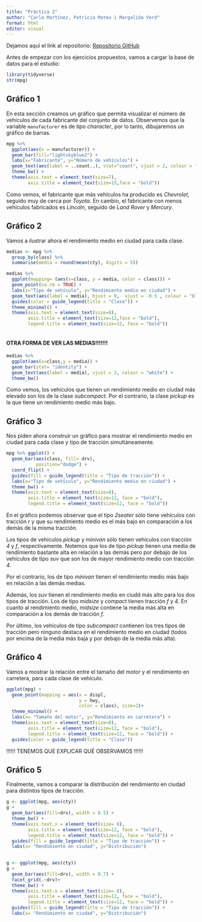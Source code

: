 ```yaml
---
title: "Práctica 2"
author: "Carla Martínez, Patricia Mateu i Margalida Verd"
format: html
editor: visual
---
```


Dejamos aquí el link al repositorio: [Repositorio GitHub](https://github.com/MargalidaVerd/Practica2.git)

Antes de empezar con los ejercicios propuestos, vamos a cargar la base de datos para el estudio:

```r
library(tidyverse)
str(mpg)
```

## Gráfico 1

En esta sección creamos un gráfico que permita visualizar el número de vehículos de cada fabricante del conjunto de datos. Observemos que la variable `manufacturer` es de tipo *character*, por lo tanto, dibujaremos un gráfico de barras.

```r
mpg %>% 
  ggplot(aes(x = manufacturer)) +
  geom_bar(fill="lightskyblue2") + 
  labs(x="Fabricante", y="Número de vehículos") +
  geom_text(aes(label = ..count..), stat="count", vjust = 2, colour = "steelblue4") +
  theme_bw() +
  theme(axis.text = element_text(size=7),
        axis.title = element_text(size=15,face = "bold")) 
```

Como vemos, el fabricante que más vehículos ha producido es *Chevrolet*, seguido muy de cerca por *Toyota*. En cambio, el fabricante con menos vehículos fabricados es *Lincoln*, seguido de *Land Rover* y *Mercury*.

## Gráfico 2

Vamos a ilustrar ahora el rendimiento medio en ciudad para cada clase.

```r

medias <- mpg %>% 
  group_by(class) %>% 
  summarise(media = round(mean(cty), digits = 5))

medias %>% 
  ggplot(mapping= (aes(x=class, y = media, color = class))) +
  geom_point(na.rm = TRUE) + 
  labs(x="Tipo de vehículo", y="Rendimiento medio en ciudad") +
  geom_text(aes(label = media), hjust = 0,  vjust = -0.5 , colour = "black") +
  guides(color = guide_legend(title = "Clase")) +
  theme_minimal() +
  theme(axis.text = element_text(size=8),
        axis.title = element_text(size=12,face = "bold"),
        legend.title = element_text(size=12, face = "bold"))  
  

```

#### OTRA FORMA DE VER LAS MEDIAS!!!!!!!

```r
medias %>% 
  ggplot(aes(x=class,y = media)) +
  geom_bar(stat= "identity") +  
  geom_text(aes(label = media), vjust = 2, colour = "white") +
  theme_bw() 
```

Como vemos, los vehículos que tienen un rendimiento medio en ciudad más elevado son los de la clase *subcompact*. Por el contrario, la clase *pickup* es la que tiene un rendimiento medio más bajo.

## Gráfico 3

Nos piden ahora construir un gráfico para mostrar el rendimiento medio en ciudad para cada clase y tipo de tracción simultáneamente.

```r
mpg %>% ggplot() + 
  geom_bar(aes(class, fill= drv),
           position="dodge") + 
  coord_flip() +
  guides(fill = guide_legend(title = "Tipo de tracción")) +
  labs(x="Tipo de vehículo", y="Rendimiento medio en ciudad") +
  theme_bw() +
  theme(axis.text = element_text(size=8),
        axis.title = element_text(size=12, face = "bold"),
        legend.title = element_text(size=12, face = "bold")) 
```

En el gráfico podemos observar que el tipo *2seater* sólo tiene vehículos con tracción *r* y que su rendimiento medio es el más bajo en comparación a los demás de la misma tracción.

Los tipos de vehículos *pickup* y *minivan* sólo tienen vehículos con tracción *4* y *f*, respectivamente. Notemos que los de tipo *pickup* tienen una media de rendimiento bastante alta en relación a las demás pero por debajo de los vehículos de tipo *suv* que son los de mayor rendimiento medio con tracción *4*.

Por el contrario, los de tipo *minivan* tienen el rendimiento medio más bajo en relación a las demás medias.

Además, los *suv* tienen el rendimiento medio en ciudd más alto para los dos tipos de tracción. Los de tipo *midsize* y *compact* tienen tracción *f* y *4*. En cuanto al rendimiento medio, *midsize* contiene la media más alta en comparación a los demás de tracción *f*.

Por último, los vehículos de tipo *subcompact* contienen los tres tipos de tracción pero ninguno destaca en el rendimiento medio en ciudad (todos por encima de la media más baja y por debajo de la media más alta).

## Gráfico 4

Vamos a mostrar la relación entre el tamaño del motor y el rendimiento en carretera, para cada clase de vehículo.

```r
ggplot(mpg) +
  geom_point(mapping = aes(x = displ,
                           y = hwy,
                           color = class), size=2)+ 
  theme_minimal() +
  labs(x= "Tamaño del motor", y="Rendimiento en carretera") +
  theme(axis.text = element_text(size=8),
        axis.title = element_text(size=12, face = "bold"),
        legend.title = element_text(size=12, face = "bold")) +
  guides(color = guide_legend(title = "Clase"))
```

!!!!!! TENEMOS QUE EXPLICAR QUÉ OBSERVAMOS !!!!!!

## Gráfico 5

Finalmente, vamos a comparar la distribución del rendimiento en ciudad para distintos tipos de tracción.

```r

g <- ggplot(mpg, aes(cty))
g + 
  geom_bar(aes(fill=drv), width = 0.5) +
  theme_bw() +
  theme(axis.text.x = element_text(size= 8),
        axis.title = element_text(size=12, face = "bold"),
        legend.title = element_text(size=12, face = "bold")) +
  guides(fill = guide_legend(title = "Tipo de tracción")) + 
  labs(x= "Rendimiento en ciudad", y="Distribución") 
  

```

```r
g <- ggplot(mpg, aes(cty))
g + 
  geom_bar(aes(fill=drv), width = 0.7) +
  facet_grid(.~drv)+
  theme_bw() +
  theme(axis.text.x = element_text(size= 8),
        axis.title = element_text(size=12, face = "bold"),
        legend.title = element_text(size=12, face = "bold")) +
  guides(fill = guide_legend(title = "Tipo de tracción")) + 
  labs(x= "Rendimiento en ciudad", y="Distribución") 

```






